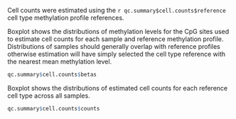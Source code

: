 Cell counts were estimated using the `r qc.summary$cell.counts$reference` cell type methylation profile references.

Boxplot shows the distributions of methylation levels for the CpG sites used to estimate cell counts
for each sample and reference methylation profile. Distributions of samples should generally overlap with reference profiles otherwise estimation will have simply selected the cell type reference with the nearest mean methylation level.

```r

qc.summary$cell.counts$betas

```

Boxplot shows the distributions of estimated cell counts for each reference cell type across all samples.

```r

qc.summary$cell.counts$counts

```

